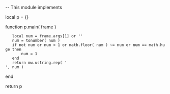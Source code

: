 -- This module implements {{break}}

local p = {}

function p.main( frame )
    local num = frame.args[1] or ''
    num = tonumber( num )
    if not num or num < 1 or math.floor( num ) ~= num or num == math.huge then
        num = 1
    end
    return mw.ustring.rep( '<br />', num )
end

return p